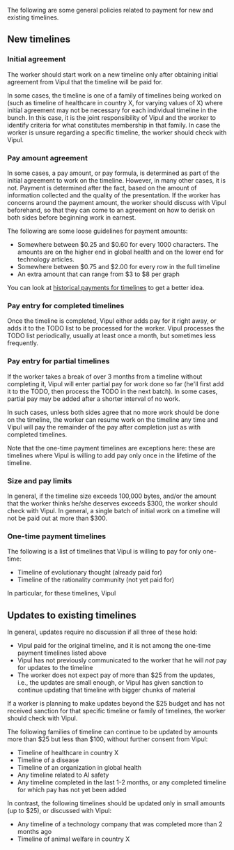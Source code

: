 The following are some general policies related to payment for new and existing timelines.

== New timelines ==

=== Initial agreement ===

The worker should start work on a new timeline only after obtaining initial agreement from Vipul that the timeline will be paid for.

In some cases, the timeline is one of a family of timelines being worked on (such as timeline of healthcare in country X, for varying values of X) where initial agreement may not be necessary for each individual timeline in the bunch. In this case, it is the joint responsibility of Vipul and the worker to identify criteria for what constitutes membership in that family. In case the worker is unsure regarding a specific timeline, the worker should check with Vipul.

=== Pay amount agreement ===

In some cases, a pay amount, or pay formula, is determined as part of the initial agreement to work on the timeline. However, in many other cases, it is not. Payment is determined after the fact, based on the amount of information collected and the quality of the presentation. If the worker has concerns around the payment amount, the worker should discuss with Vipul beforehand, so that they can come to an agreement on how to derisk on both sides before beginning work in earnest.

The following are some loose guidelines for payment amounts:

* Somewhere between $0.25 and $0.60 for every 1000 characters. The amounts are on the higher end in global health and on the lower end for technology articles.
* Somewhere between $0.75 and $2.00 for every row in the full timeline
* An extra amount that can range from $3 to $8 per graph

You can look at [https://contractwork.vipulnaik.com/format.php?format=Timeline historical payments for timelines] to get a better idea.

=== Pay entry for completed timelines ===

Once the timeline is completed, Vipul either adds pay for it right away, or adds it to the TODO list to be processed for the worker. Vipul processes the TODO list periodically, usually at least once a month, but sometimes less frequently.

=== Pay entry for partial timelines ===

If the worker takes a break of over 3 months from a timeline without completing it, Vipul will enter partial pay for work done so far (he'll first add it to the TODO, then process the TODO in the next batch). In some cases, partial pay may be added after a shorter interval of no work.

In such cases, unless both sides agree that no more work should be done on the timeline, the worker can resume work on the timeline any time and Vipul will pay the remainder of the pay after completion just as with completed timelines.

Note that the one-time payment timelines are exceptions here: these are timelines where Vipul is willing to add pay only once in the lifetime of the timeline.

=== Size and pay limits ===

In general, if the timeline size exceeds 100,000 bytes, and/or the amount that the worker thinks he/she deserves exceeds $300, the worker should check with Vipul. In general, a single batch of initial work on a timeline will not be paid out at more than $300.

=== One-time payment timelines ===

The following is a list of timelines that Vipul is willing to pay for only one-time:

* Timeline of evolutionary thought (already paid for)
* Timeline of the rationality community (not yet paid for)

In particular, for these timelines, Vipul 

== Updates to existing timelines ==

In general, updates require no discussion if all three of these hold:
 
* Vipul paid for the original timeline, and it is not among the one-time payment timelines listed above
* Vipul has not previously communicated to the worker that he will ''not'' pay for updates to the timeline
* The worker does not expect pay of more than $25 from the updates, i.e., the updates are small enough, or Vipul has given sanction to continue updating that timeline with bigger chunks of material

If a worker is planning to make updates beyond the $25 budget and has not received sanction for that specific timeline or family of timelines, the worker should check with Vipul.

The following families of timeline can continue to be updated by amounts more than $25 but less than $100, without further consent from Vipul:

* Timeline of healthcare in country X
* Timeline of a disease
* Timeline of an organization in global health
* Any timeline related to AI safety
* Any timeline completed in the last 1-2 months, or any completed timeline for which pay has not yet been added

In contrast, the following timelines should be updated only in small amounts (up to $25), or discussed with Vipul:

* Any timeline of a technology company that was completed more than 2 months ago
* Timeline of animal welfare in country X
